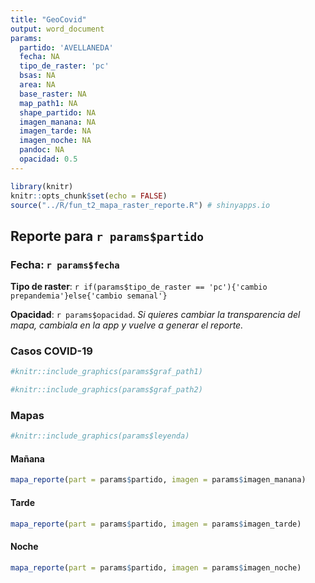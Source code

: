 ```yaml
---
title: "GeoCovid"
output: word_document
params:
  partido: 'AVELLANEDA'
  fecha: NA
  tipo_de_raster: 'pc'
  bsas: NA
  area: NA
  base_raster: NA
  map_path1: NA
  shape_partido: NA
  imagen_manana: NA
  imagen_tarde: NA
  imagen_noche: NA
  pandoc: NA
  opacidad: 0.5
---
```


```r
library(knitr)
knitr::opts_chunk$set(echo = FALSE)
source("../R/fun_t2_mapa_raster_reporte.R") # shinyapps.io
```

## Reporte para `r params$partido` 
### Fecha: `r params$fecha`
**Tipo de raster**: `r if(params$tipo_de_raster == 'pc'){'cambio prepandemia'}else{'cambio semanal'}`

**Opacidad**: `r params$opacidad`. 
*Si quieres cambiar la transparencia del mapa, cambiala en la app y vuelve a
generar el reporte.*

### Casos COVID-19
```r

#knitr::include_graphics(params$graf_path1)

```

```r

#knitr::include_graphics(params$graf_path2)

```

### Mapas

```r

#knitr::include_graphics(params$leyenda)

```

#### Mañana



```r

mapa_reporte(part = params$partido, imagen = params$imagen_manana)

```


#### Tarde
```r


mapa_reporte(part = params$partido, imagen = params$imagen_tarde)

```

#### Noche
```r


mapa_reporte(part = params$partido, imagen = params$imagen_noche)

```